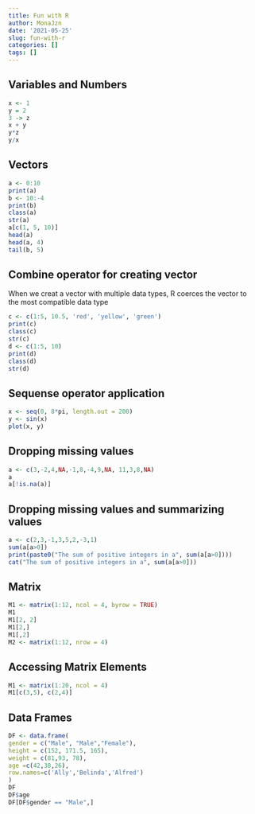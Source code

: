 ```yaml
---
title: Fun with R
author: MonaJzn
date: '2021-05-25'
slug: fun-with-r
categories: []
tags: []
---
```


## Variables and Numbers
```r
x <- 1
y = 2
3 -> z
x + y
y*z
y/x
```
## Vectors
```r
a <- 0:10
print(a)
b <- 10:-4
print(b)
class(a)
str(a)
a[c(1, 5, 10)]
head(a)
head(a, 4)
tail(b, 5)
```
## Combine operator for creating vector
When we creat a vector with multiple data types, R coerces the vector to the most compatible data type
```r
c <- c(1:5, 10.5, 'red', 'yellow', 'green')
print(c)
class(c)
str(c)
d <- c(1:5, 10)
print(d)
class(d)
str(d)
```
## Sequense operator application
```r
x <- seq(0, 8*pi, length.out = 200)
y <- sin(x)
plot(x, y)
```
## Dropping missing values
```r
a <- c(3,-2,4,NA,-1,8,-4,9,NA, 11,3,8,NA)
a
a[!is.na(a)]
```
## Dropping missing values and summarizing values
```r
a <- c(2,3,-1,3,5,2,-3,1)
sum(a[a>0])
print(paste0("The sum of positive integers in a", sum(a[a>0])))
cat("The sum of positive integers in a", sum(a[a>0]))
```
## Matrix
```r
M1 <- matrix(1:12, ncol = 4, byrow = TRUE)
M1
M1[2, 2]
M1[2,]
M1[,2]
M2 <- matrix(1:12, nrow = 4)

```
## Accessing Matrix Elements
```r
M1 <- matrix(1:20, ncol = 4)
M1[c(3,5), c(2,4)]

```
## Data Frames
```r
DF <- data.frame(
gender = c("Male", "Male","Female"),
height = c(152, 171.5, 165),
weight = c(81,93, 78),
age =c(42,38,26),
row.names=c('Ally','Belinda','Alfred')
)
DF
DF$age
DF[DF$gender == "Male",]
```


